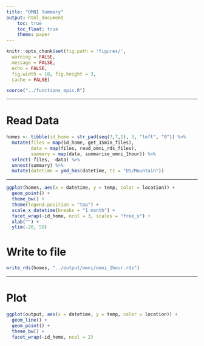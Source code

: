 ```yaml
---
title: "OMNI Summary"
output: html_document
    toc: true
    toc_float: true
    theme: paper
---
```


```r
knitr::opts_chunk$set(fig.path = 'figures/',
  warning = FALSE,
  message = FALSE,
  echo = FALSE,
  fig.width = 10, fig.height = 3,
  cache = FALSE)
```

```r
source("../functions_epic.R")
```

---

# Read Data

```r
homes <- tibble(id_home = str_pad(seq(7,7,1), 3, "left", "0")) %>%
  mutate(files = map(id_home, get_15min_files),
         data = map(files, read_omni_rds_files),
         summary = map(data, summarise_omni_1hour)) %>%
  select(-files, -data) %>%
  unnest(summary) %>%
  mutate(datetime = ymd_hms(datetime, tz = "US/Mountain"))
```  
  
---

```r
ggplot(homes, aes(x = datetime, y = temp, color = location)) +
  geom_point() +
  theme_bw() +
  theme(legend.position = "top") +
  scale_x_datetime(breaks = "1 month") +
  facet_wrap(~id_home, ncol = 3, scales = "free_x") +
  xlab("") +
  ylim(-20, 50)
```


# Write to file

```r
write_rds(homes, "../output/omni/omni_1hour.rds")
```

---

# Plot

```r
ggplot(output, aes(x = datetime, y = temp, color = location)) +
  geom_line() +
  geom_point() +
  theme_bw() +
  facet_wrap(~id_home, ncol = 2)
```

